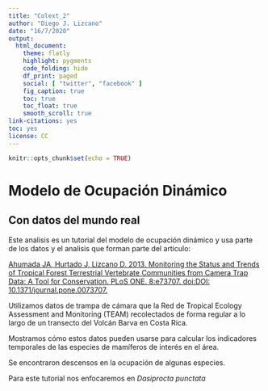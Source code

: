 ```yaml
---
title: "Colext_2"
author: "Diego J. Lizcano"
date: "16/7/2020"
output:
  html_document:
    theme: flatly
    highlight: pygments
    code_folding: hide
    df_print: paged
    social: [ "twitter", "facebook" ]
    fig_caption: true
    toc: true
    toc_float: true
    smooth_scroll: true
link-citations: yes
toc: yes
license: CC
---
```



```r
knitr::opts_chunk$set(echo = TRUE)
```

# Modelo de Ocupación Dinámico
## Con datos del mundo real

Este analisis es un tutorial del modelo de ocupación dinámico y usa parte de los datos y el analisis que forman parte del articulo: 

[Ahumada JA, Hurtado J, Lizcano D. 2013. Monitoring the Status and Trends of Tropical Forest Terrestrial Vertebrate Communities from Camera Trap Data: A Tool for Conservation. PLoS ONE. 8:e73707. doi:DOI: 10.1371/journal.pone.0073707.](https://journals.plos.org/plosone/article?id=10.1371/journal.pone.0073707)

Utilizamos datos de trampa de cámara que la Red de Tropical Ecology Assessment and Monitoring (TEAM) recolectados de forma regular a lo largo de un transecto del Volcán Barva en Costa Rica.

Mostramos cómo estos datos pueden usarse para calcular los indicadores temporales de las especies de mamíferos de interés en el área. 

Se encontraron descensos en la ocupación de algunas especies.

Para este tutorial nos enfocaremos en _Dasiprocta punctata_





